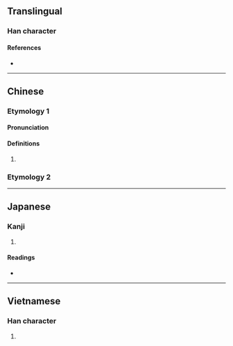 {{character info}}
==Translingual==

===Han character===
{{Han char|rn=30|rad=口|as=14|sn=17|four=|canj=RMAK|ids=⿰口厭}}


====References====
* {{Han ref|kx=0211.410|dkj=04463|dj=0434.320|hdz=10696.030|uh=5688|ud=22152}}

----

==Chinese==
{{zh-forms|s=𫩫}}

===Etymology 1===

====Pronunciation====
{{zh-pron
|m=yè
|cat=pn
}}

====Definitions====
{{zh-hanzi}}

# {{zh-only|嚈噠}}

===Etymology 2===
{{zh-see|咽|v}}

----

==Japanese==

===Kanji===
{{ja-kanji|grade=|rs=口14}}

# {{rfdef|ja|sort=口14}}

====Readings====
* {{ja-readings|on=[[よう]] (yō)|kun=}}


----

==Vietnamese==

===Han character===
{{vi-readings|reading=ướm|rs=口14}}

# {{rfdef|vi|sort=口14}}